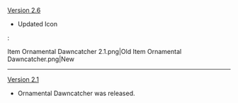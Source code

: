 {{Change History/Header}}
[[Version 2.6]]
* Updated Icon
:<gallery>
Item Ornamental Dawncatcher 2.1.png|Old
Item Ornamental Dawncatcher.png|New
</gallery>
----
[[Version 2.1]]
* Ornamental Dawncatcher was released.